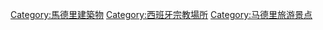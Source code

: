 [[Category:馬德里建築物|Category:馬德里建築物]]
[[Category:西班牙宗教場所|Category:西班牙宗教場所]]
[[Category:马德里旅游景点|Category:马德里旅游景点]]